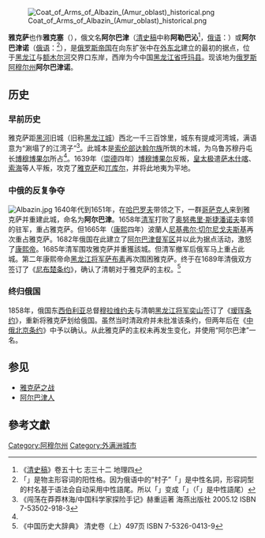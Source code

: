 {{Coord|53|23|N|124|05|E|region:RU_type:city|display=title}}[[Image:Coat_of_Arms_of_Albazin_(Amur_oblast)_historical.png|thumb]]

'''雅克萨'''也作'''雅克塞'''（{{lang-mnc|ᠶᠠᡴᠰᠠ|z=Yaksa}}），俄文名'''阿尔巴津'''（[[清史稿|清史稿]]中称'''阿勒巴沁'''<ref name="清史稿">《[[清史稿|清史稿]]》卷五十七 志三十二 地理四</ref>，[[俄语|俄语]]：{{lang|ru|Албазин}}）或'''阿尔巴津诺'''（[[俄语|俄语]]：{{lang|ru|Албазино́}}<ref>「{{lang|ru|Албазин}}」是物主形容词的阳性格。因为俄语中的“村子”「{{lang|ru|село}}」是中性名詞，形容詞型的村名基于语法会自动采用中性語尾。所以「{{lang|ru|Албазин}}」变成「{{lang|ru|Албазино}}」（「{{lang|ru|-о}}」是中性語尾）</ref>），是[[俄罗斯帝国|俄罗斯帝国]]在向东扩张中在[[外东北|外东北]]建立的最初的据点，位于[[黑龙江|黑龙江]]与[[额木尔河|额木尔河]]交界口东岸，西岸为今中国[[黑龙江省|黑龙江省]][[呼玛县|呼玛县]]。现该地为[[俄罗斯|俄罗斯]][[阿穆尔州|阿穆尔州]]'''阿尔巴津诺'''。

== 历史 ==
=== 早前历史 ===
雅克萨距[[黑河市|黑河]]旧城（旧称[[黑龙江城|黑龙江城]]）西北一千三百馀里，城东有提咸河湾城，满语意为“涮塌了的江湾子”<ref>《闯荡在莽莽林海/中国科学家探险手记》赫重运著 海燕出版社 2005.12  ISBN 7-53502-918-3</ref>。此城本是[[索伦部|索伦部]][[达斡尔族|达斡尔族]]所筑的木城，为乌鲁苏穆丹屯长[[博穆博果尔|博穆博果尔]]所占<ref name="清史稿"/>。1639年（[[崇德|崇德]]四年）[[博穆博果尔|博穆博果尔]]反叛，[[皇太极|皇太极]]遣[[萨木什喀|萨木什喀]]、[[索海|索海]]等人平叛，攻克了[[雅克萨|雅克萨]]和[[兀库尔|兀库尔]]，并将此地夷为平地。

=== 中俄的反复争夺 ===
[[File:Albazin.jpg|thumb]]
{{main|雅克萨之战}}
1640年代到1651年，在[[哈巴罗夫|哈巴罗夫]]带领之下，一群[[哥萨克人|哥萨克人]]来到雅克萨并重建此城，命名为'''阿尔巴津'''。1658年[[清军|清军]]打败了[[奥努弗里·斯捷潘诺夫|奥努弗里·斯捷潘诺夫]]率领的驻军，重占雅克萨。但1665年（[[康熙|康熙]]四年）波蘭人[[尼基弗尔·切尔尼戈夫斯基|尼基弗尔·切尔尼戈夫斯基]]再次重占雅克萨。1682年俄国在此建立了[[阿尔巴津督军区|阿尔巴津督军区]]并以此为据点活动，激怒了[[康熙帝|康熙帝]]。1685年清军围攻雅克萨并重獲該城。但清军撤军后俄军马上重占此城。第二年康熙帝命[[黑龙江将军|黑龙江将军]][[萨布素|萨布素]]再次围困雅克萨。终于在1689年清俄双方签订了《[[尼布楚条约|尼布楚条约]]》，确认了清朝对于雅克萨的主权。<ref>《中国历史大辞典》 清史卷（上）497页 ISBN 7-5326-0413-9</ref>

=== 终归俄国 ===
{{main|瑷珲条约|中俄北京条约}}
1858年，俄国东[[西伯利亚|西伯利亚]]总督[[穆拉维约夫|穆拉维约夫]]与清朝[[黑龙江将军|黑龙江将军]][[奕山|奕山]]签订了《[[瑷珲条约|瑷珲条约]]》，重新将雅克萨划给俄国。虽然当时清政府并未批准该条约，但两年后在《[[中俄北京条约|中俄北京条约]]》中予以确认。从此雅克萨的主权未再发生变化，并使用“阿尔巴津”一名。

==参见==
* [[雅克萨之战|雅克萨之战]]
* [[阿尔巴津人|阿尔巴津人]]

==參考文獻==
{{reflist}}

[[Category:阿穆尔州|Category:阿穆尔州]]
[[Category:外满洲城市|Category:外满洲城市]]